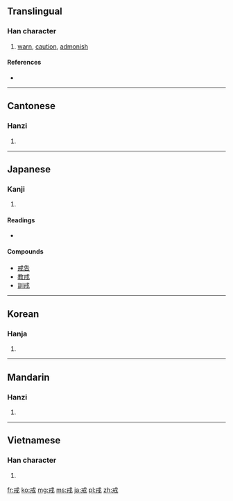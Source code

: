 ==Translingual==

===Han character===
{{Han char|rn=62|rad=戈|as=03|sn=7|four=5340<sub>0</sub>|canj=戈廿 (IT)}}

# [[warn]], [[caution]], [[admonish]]

====References====
* {{Han ref|kx=0412.050|dkj=11548|dj=0754.040|hdz=21400.050|uh=6212|ud=25106|bh=A7D9|bd=42969}}

----

==Cantonese==

===Hanzi===
{{yue-hanzi|jyut=|y=gaai3}}

# {{defn|Cantonese|sort=戈03}}

----

==Japanese==

===Kanji===
{{ja-kanji|grade=c|rs=戈03}}

# {{defn|Japanese|sort=戈03}}

====Readings====
* {{ja-readings|on=[[かい]] (kai)|kun=[[いましめる]] (imashimeru), [[いましめ]] (imashime)}}

====Compounds====
* [[戒告]]
* [[教戒]]
* [[訓戒]]

----

==Korean==

===Hanja===
{{ko-hanja|hangeul=계|eumhun=|rv=gye|mr=kye|y=kyey}}

# {{defn|Korean|sort=戈03}}

----

==Mandarin==

===Hanzi===
{{cmn-hanzi|pin=[[jiè]] ([[jie4]])|wg=chieh<sup>4</sup>}}

# {{defn|Mandarin|sort=戈03}}

----

==Vietnamese==

===Han character===
{{vi-hantu|[[giới]]|rs=戈03}}

# {{defn|Vietnamese|sort=戈03}}

[[fr:戒]]
[[ko:戒]]
[[mg:戒]]
[[ms:戒]]
[[ja:戒]]
[[pl:戒]]
[[zh:戒]]